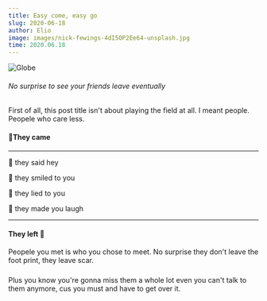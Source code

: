 ```yaml
---
title: Easy come, easy go
slug: 2020-06-18
author: Elio
image: images/nick-fewings-4dI5OP2Ee64-unsplash.jpg
time: 2020.06.18
---
```


![Globe](images/nick-fewings-4dI5OP2Ee64-unsplash.jpg)

###### No surprise to see your friends leave eventually

First of all, this post title isn't about playing the field at all. I meant people. Peopele who care less.

#### 🛬They came

---

🥊 they said hey

🍒 they smiled to you

🥨 they lied to you

🍻 they made you laugh

---

#### They left 🛫

Peopele you met is who you chose to meet. No surprise they don't leave the foot print, they leave scar.

#####

Plus you know you're gonna miss them a whole lot even you can't talk to them anymore, cus you must and have to get over it.
